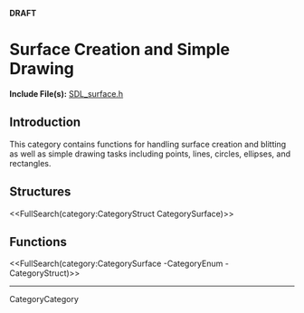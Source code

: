 <!-- #master-page:CategoryTemplate -->
<!-- #master-date:Unknown-Date -->
<!-- format wiki -->
<!-- language en -->
'''DRAFT'''

= Surface Creation and Simple Drawing =

'''Include File(s):'''  [http://hg.libsdl.org/SDL/file/68dfd6df47da/include/SDL_surface.h SDL_surface.h]


== Introduction ==

This category contains functions for handling surface creation and blitting as well as simple drawing tasks including points, lines, circles, ellipses, and rectangles.

== Structures ==
<<FullSearch(category:CategoryStruct CategorySurface)>>

== Functions ==

<<FullSearch(category:CategorySurface -CategoryEnum -CategoryStruct)>>

----
CategoryCategory
